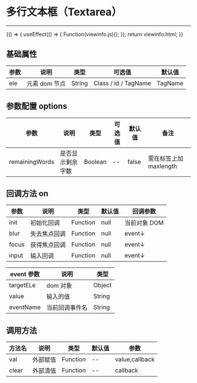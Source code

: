 
# 多行文本框（Textarea）

---

<Meta title="基础控件/多行文本框(Textarea)" />

<Canvas>
    <Story
        name="多行文本框(Textarea)"
        height="300px"
        parameters={{
            docs: { source: { code: `${viewinfo.html}${viewinfo.js}` } },
        }}
    >
        {() => {
            useEffect(() => {
                Function(viewinfo.js)();
            });
            return viewinfo.html;
        }}
    </Story>
</Canvas>

## 基础属性

| 参数 | 说明          | 类型   | 可选值               | 默认值  |
| ---- | ------------- | ------ | -------------------- | ------- |
| ele  | 元素 dom 节点 | String | Class / id / TagName | TagName |

## 参数配置 options

| 参数           | 说明             | 类型    | 可选值 | 默认值 | 备注                   |
| -------------- | ---------------- | ------- | ------ | ------ | ---------------------- |
| remainingWords | 是否显示剩余字数 | Boolean | --     | false  | 需在标签上加 maxlength |

## 回调方法 on

| 参数  | 说明         | 类型     | 默认值 | 回调参数     |
| ----- | ------------ | -------- | ------ | ------------ |
| init  | 初始化回调   | Function | null   | 当前对象 DOM |
| blur  | 失去焦点回调 | Function | null   | event↓       |
| focus | 获得焦点回调 | Function | null   | event↓       |
| input | 输入回调     | Function | null   | event↓       |

| event 参数 | 说明           | 类型   |
| ---------- | -------------- | ------ |
| targetELe  | dom 对象       | Object |
| value      | 输入的值       | String |
| eventName  | 当前回调事件名 | String |

## 调用方法

| 方法名 | 说明     | 类型     | 默认值 | 参数           |
| ------ | -------- | -------- | ------ | -------------- |
| val    | 外部赋值 | Function | --     | value,callback |
| clear  | 外部清值 | Function | --     | callback       |
